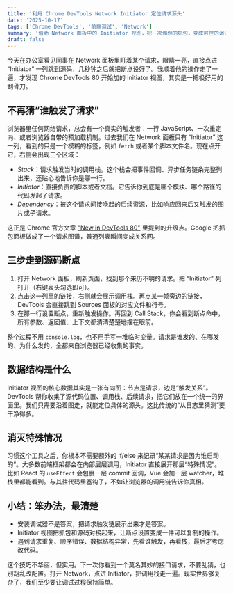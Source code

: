 ```yaml
---
title: '利用 Chrome DevTools Network Initiator 定位请求源头'
date: '2025-10-17'
tags: ['Chrome DevTools', '前端调试', 'Network']
summary: '借助 Network 面板中的 Initiator 视图，把一次偶然的抓包，变成可控的调试入口。'
draft: false
---
```


今天在办公室看见同事在 Network 面板里盯着某个请求，眼睛一亮，直接点进 “Initiator” 一列跳到源码，几秒钟之后就把断点设好了。我顺着他的操作走了一遍，才发现 Chrome DevTools 80 开始加的 Initiator 视图，其实是一把极好用的刮骨刀。

## 不再猜“谁触发了请求”

浏览器里任何网络请求，总会有一个真实的触发者：一行 JavaScript、一次重定向、或者浏览器自带的预加载机制。过去我们在 Network 面板只有 “Initiator” 这一列，看到的只是一个模糊的标签，例如 `fetch` 或者某个脚本文件名。现在点开它，右侧会出现三个区域：

- *Stack*：请求触发当时的调用栈。这个栈会把事件回调、异步任务链条完整列出来，还贴心地告诉你是哪一行。
- *Initiator*：直接负责的脚本或者文档。它告诉你到底是哪个模块、哪个路径的代码发起了请求。
- *Dependency*：被这个请求间接唤起的后续资源，比如响应回来后又触发的图片或子请求。

这正是 Chrome 官方文章 ["New in DevTools 80"](https://developer.chrome.com/blog/new-in-devtools-80?hl=zh-cn#initiators) 里提到的升级点。Google 把抓包面板做成了一个请求图谱，普通列表瞬间变成关系网。

## 三步走到源码断点

1. 打开 Network 面板，刷新页面，找到那个来历不明的请求。把 “Initiator” 列打开（右键表头勾选即可）。
2. 点击这一列里的链接，右侧就会展示调用栈。再点某一帧旁边的链接，DevTools 会直接跳到 Sources 面板的对应文件和行号。
3. 在那一行设置断点，重新触发操作。再回到 Call Stack，你会看到断点命中，所有参数、返回值、上下文都清清楚楚地摆在眼前。

整个过程不用 `console.log`，也不用手写一堆临时变量。请求是谁发的、在哪发的、为什么发的，全都来自浏览器已经收集的事实。

## 数据结构是什么

Initiator 视图的核心数据其实是一张有向图：节点是请求，边是“触发关系”。DevTools 帮你收集了源代码位置、调用栈、后续请求，把它们放在一个统一的界面里。我们只需要沿着图走，就能定位具体的源头。这比传统的“从日志里猜测”要干净得多。

## 消灭特殊情况

习惯这个工具之后，你根本不需要额外的 if/else 来记录“某某请求是因为谁启动的”。大多数前端框架都会在内部层层调用，Initiator 直接展开那层“特殊情况”。比如 React 的 `useEffect` 会包裹一层 commit 回调，Vue 会加一层 watcher，堆栈里都能看到。与其往代码里塞钩子，不如让浏览器的调用链告诉你真相。

## 小结：笨办法，最清楚

- 安装调试器不是答案，把请求触发链展示出来才是答案。
- Initiator 视图把抓包和源码对接起来，让断点设置变成一件可以复制的操作。
- 遇到请求重复、顺序错误、数据结构异常，先看谁触发，再看栈，最后才考虑改代码。

这个技巧不华丽，但实用。下一次你看到一个莫名其妙的接口请求，不要乱猜，也别胡乱改配置。打开 Network，点进 Initiator，把调用栈走一遍。现实世界够复杂了，我们至少要让调试过程保持简单。
